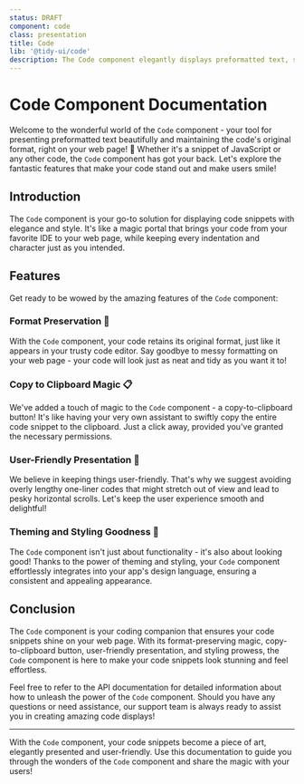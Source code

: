 ```yaml
---
status: DRAFT
component: code
class: presentation
title: Code
lib: '@tidy-ui/code'
description: The Code component elegantly displays preformatted text, such as JavaScript code, on your webpage while maintaining its original format. With a convenient copy-to-clipboard button and seamless theming, sharing and styling code has never been smoother.
---
```


# Code Component Documentation

Welcome to the wonderful world of the `Code` component - your tool for presenting preformatted text beautifully and maintaining the code's original format, right on your web page! 🚀 Whether it's a snippet of JavaScript or any other code, the `Code` component has got your back. Let's explore the fantastic features that make your code stand out and make users smile!

## Introduction

The `Code` component is your go-to solution for displaying code snippets with elegance and style. It's like a magic portal that brings your code from your favorite IDE to your web page, while keeping every indentation and character just as you intended.

## Features

Get ready to be wowed by the amazing features of the `Code` component:

### Format Preservation 🎨

With the `Code` component, your code retains its original format, just like it appears in your trusty code editor. Say goodbye to messy formatting on your web page - your code will look just as neat and tidy as you want it to!

### Copy to Clipboard Magic 📋

We've added a touch of magic to the `Code` component - a copy-to-clipboard button! It's like having your very own assistant to swiftly copy the entire code snippet to the clipboard. Just a click away, provided you've granted the necessary permissions.

### User-Friendly Presentation 📄

We believe in keeping things user-friendly. That's why we suggest avoiding overly lengthy one-liner codes that might stretch out of view and lead to pesky horizontal scrolls. Let's keep the user experience smooth and delightful!

### Theming and Styling Goodness 🎉

The `Code` component isn't just about functionality - it's also about looking good! Thanks to the power of theming and styling, your `Code` component effortlessly integrates into your app's design language, ensuring a consistent and appealing appearance.

## Conclusion

The `Code` component is your coding companion that ensures your code snippets shine on your web page. With its format-preserving magic, copy-to-clipboard button, user-friendly presentation, and styling prowess, the `Code` component is here to make your code snippets look stunning and feel effortless.

Feel free to refer to the API documentation for detailed information about how to unleash the power of the `Code` component. Should you have any questions or need assistance, our support team is always ready to assist you in creating amazing code displays!

---

With the `Code` component, your code snippets become a piece of art, elegantly presented and user-friendly. Use this documentation to guide you through the wonders of the `Code` component and share the magic with your users!
